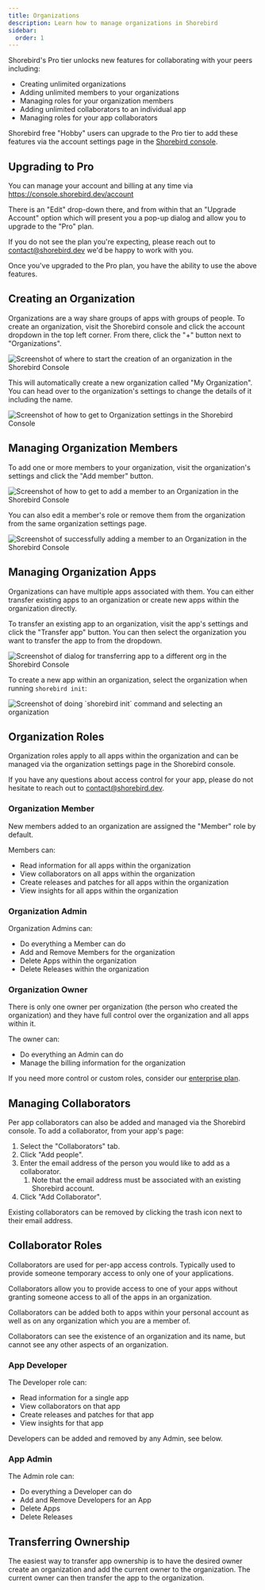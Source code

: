 ```yaml
---
title: Organizations
description: Learn how to manage organizations in Shorebird
sidebar:
  order: 1
---
```



Shorebird's Pro tier unlocks new features for collaborating with your peers
including:

- Creating unlimited organizations
- Adding unlimited members to your organizations
- Managing roles for your organization members
- Adding unlimited collaborators to an individual app
- Managing roles for your app collaborators

Shorebird free "Hobby" users can upgrade to the Pro tier to add these features
via the account settings page in the
[Shorebird console](https://console.shorebird.dev/account).

## Upgrading to Pro

You can manage your account and billing at any time via
https://console.shorebird.dev/account

There is an "Edit" drop-down there, and from within that an "Upgrade Account"
option which will present you a pop-up dialog and allow you to upgrade to the
"Pro" plan.

If you do not see the plan you're expecting, please reach out to
contact@shorebird.dev we'd be happy to work with you.

Once you've upgraded to the Pro plan, you have the ability to use the above
features.

## Creating an Organization

Organizations are a way share groups of apps with groups of people. To create an
organization, visit the Shorebird console and click the account dropdown in the
top left corner. From there, click the "+" button next to "Organizations".

<Image
  src={createOrg}
  alt="Screenshot of where to start the creation of an organization in the Shorebird Console"
/>

This will automatically create a new organization called "My Organization". You
can head over to the organization's settings to change the details of it
including the name.

<Image
  src={accessOrgSettings}
  alt="Screenshot of how to get to Organization settings in the Shorebird Console"
/>

## Managing Organization Members

To add one or more members to your organization, visit the organization's
settings and click the "Add member" button.

<Image
  src={addMemberToOrg}
  alt="Screenshot of how to get to add a member to an Organization in the Shorebird Console"
/>

You can also edit a member's role or remove them from the organization from the
same organization settings page.

<Image
  src={completedAddMemberToOrg}
  alt="Screenshot of successfully adding a member to an Organization in the Shorebird Console"
/>

## Managing Organization Apps

Organizations can have multiple apps associated with them. You can either
transfer existing apps to an organization or create new apps within the
organization directly.

To transfer an existing app to an organization, visit the app's settings and
click the "Transfer app" button. You can then select the organization you want
to transfer the app to from the dropdown.

<Image
  src={transferAppToDifferentOrg}
  alt="Screenshot of dialog for transferring app to a different org in the Shorebird Console"
/>

To create a new app within an organization, select the organization when running
`shorebird init`:

<Image
  src={initWithOrg}
  alt="Screenshot of doing `shorebird init` command and selecting an organization"
/>

## Organization Roles

Organization roles apply to all apps within the organization and can be managed
via the organization settings page in the Shorebird console.

If you have any questions about access control for your app, please do not
hesitate to reach out to contact@shorebird.dev.

### Organization Member

New members added to an organization are assigned the "Member" role by default.

Members can:

- Read information for all apps within the organization
- View collaborators on all apps within the organization
- Create releases and patches for all apps within the organization
- View insights for all apps within the organization

### Organization Admin

Organization Admins can:

- Do everything a Member can do
- Add and Remove Members for the organization
- Delete Apps within the organization
- Delete Releases within the organization

### Organization Owner

There is only one owner per organization (the person who created the
organization) and they have full control over the organization and all apps
within it.

The owner can:

- Do everything an Admin can do
- Manage the billing information for the organization

If you need more control or custom roles, consider our
[enterprise plan](https://shorebird.dev/pricing).

## Managing Collaborators

Per app collaborators can also be added and managed via the Shorebird console.
To add a collaborator, from your app's page:

1. Select the "Collaborators" tab.
2. Click "Add people".
3. Enter the email address of the person you would like to add as a
   collaborator.
   1. Note that the email address must be associated with an existing Shorebird
      account.
4. Click "Add Collaborator".

Existing collaborators can be removed by clicking the trash icon next to their
email address.

## Collaborator Roles

Collaborators are used for per-app access controls. Typically used to provide
someone temporary access to only one of your applications.

Collaborators allow you to provide access to one of your apps without granting
someone access to all of the apps in an organization.

Collaborators can be added both to apps within your personal account as well as
on any organization which you are a member of.

Collaborators can see the existence of an organization and its name, but cannot
see any other aspects of an organization.

### App Developer

The Developer role can:

- Read information for a single app
- View collaborators on that app
- Create releases and patches for that app
- View insights for that app

Developers can be added and removed by any Admin, see below.

### App Admin

The Admin role can:

- Do everything a Developer can do
- Add and Remove Developers for an App
- Delete Apps
- Delete Releases

## Transferring Ownership

The easiest way to transfer app ownership is to have the desired owner create an
organization and add the current owner to the organization. The current owner
can then transfer the app to the organization.
